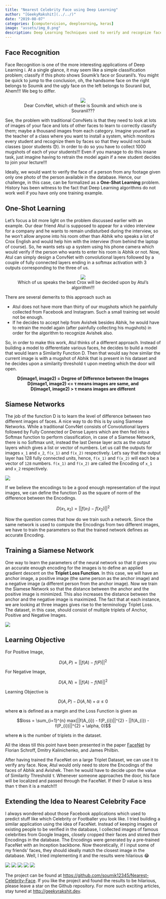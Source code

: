 ```yaml
---
title: "Nearest Celebrity Face using Deep Learning"
author: "[GeekyRakshit](../../)"
date: "2019-08-07"
categories: [computervision, deeplearning, keras]
image: "assets/img_0.png"
description: Deep Learning Techniques used to verify and recognize faces can also be extended to replicate Facebook apps saying which celebrity do you look like
---
```


## Face Recognition

Face Recognition is one of the more interesting applications of Deep Learning i. At a single glance, it may seem like a simple classification problem; classify if this photo shows Soumik’s face or Souranil’s. You might be quick to jump to the conclusion, oh, the handsome face on the right belongs to Soumik and the ugly face on the left belongs to Souranil but, Ahem!!! We beg to differ.

<figure class="image">
    <center>
        <img src="assets/img_1.jpg">
        <figcaption>Dear ConvNet, which of these is Soumik and which one is Souranil???</figcaption>
    </center>
</figure>

See, the problem with traditional ConvNets is that they need to look at lots of images of your face and lots of other faces to learn to correctly classify them; maybe a thousand images from each category. Imagine yourself as the teacher of a class where you want to install a system, which monitors every student and recognize them by faces so that they would not bunk classes (poor students 😓). In order to do so you have to collect 1000 mugshots of each of your students!!! Even if you manage to do this insane task, just imagine having to retrain the model again if a new student decides to join your lecture!!!

Ideally, we would want to verify the face of a person from any footage given only one photo of the person available in the database. Hence, our challenge, in this case, can be formalized as a **One-Shot Learning** problem. History has been witness to the fact that Deep Learning algorithms do not work well if you have only one training example.

## One-Shot Learning

Let’s focus a bit more light on the problem discussed earlier with an example. Our dear friend Atul is supposed to appear for a video interview for a company and he wants to remain undisturbed during the interview, so he won’t allow anyone into his room other than Abhik who speaks a lot of Crox English and would help him with the interview (from behind the laptop of course). So, he wants sets up a system using his phone camera which would verify if the person who wants to enter his room is Abhik or not. Now, Atul can simply design a ConvNet with convolutional layers followed by a couple of fully connected layers ending in a softmax activation with 3 outputs corresponding to the three of us.

<figure class="image">
    <center>
        <img src="assets/img_2.jpg">
        <figcaption>Which of us speaks the best Crox will be decided upon by Atul’s algorithm!!!</figcaption>
    </center>
</figure>

There are several demerits to this approach such as

- Atul does not have more than thirty of our mugshots which he painfully collected from Facebook and Instagram. Such a small training set would not be enough.
- If he decides to accept help from Avishek besides Abhik, he would have to retrain the model again (after painfully collecting his mugshots) in order for the algorithm to recognize Avishek also.

So, in order to make this work, Atul thinks of a different approach. Instead of building a model to differentiate various faces, he decides to build a model that would learn a Similarity Function D. Then that would say how similar the current image is with a mugshot of Abhik that is present in his dataset and he decides upon a similarity threshold τ upon meeting which the door will open.

<center>
<strong>D(image1, image2) = Degree of Difference between the Images</strong><br>
<strong>D(image1, image2) <= τ means images are same, and</strong><br>
<strong>D(image1, image2) > τ means images are different</strong><br>
</center>

## Siamese Networks

The job of the function D is to learn the level of difference between two different images of faces. A nice way to do this is by using Siamese Networks. While a traditional ConvNet consists of Convolutional layers followed by Fully Connected or Dense Layers which are then fed into a Softmax function to perform classification, in case of a Siamese Network, there is no Softmax unit, instead the last Dense layer acts as the output layers which gives a list or vector of numbers. Let us call the outputs for images `x_1` and `x_2`, `f(x_1)` and `f(x_2)` respectively. Let’s say that the output layer has 128 fully connected units, hence, `f(x_1)` and `f(x_2)` will each be a vector of `128` numbers. `f(x_1)` and `f(x_2)` are called the Encoding of `x_1` and `x_2` respectively.

![](assets/img_3.png)

If we believe the encodings to be a good enough representation of the input images, we can define the function D as the square of norm of the difference between the Encodings.

$$D(x_{1}, x_{2}) = ||f(x_{1}) - f(x_{2})||^{2}$$

Now the question comes that how do we train such a network. Since the same network is used to compute the Encodings from two different images, we have to train the parameters so that the trained network defines as accurate Encoding.

## Training a Siamese Network

One way to learn the parameters of the neural network so that it gives you an accurate enough encoding for the images is to define an applied gradient descent on the **Triplet Loss Function**. In this case, we will have an anchor image, a positive image (the same person as the anchor image) and a negative image (a different person from the anchor image). Now we train the Siamese Network so that the distance between the anchor and the positive image is minimized. This also increases the distance between the anchor and the negative image is maximized. The fact that at each instance, we are looking at three images gives rise to the terminology Triplet Loss. The dataset, in this case, should consist of multiple triplets of Anchor, Positive and Negative Images.

![](assets/img_4.jpg)

## Learning Objective

For Positive Image,

$$D(A, P) = ||f(A) - f(P)||^{2}$$

For Negative Image,

$$D(A, N) = ||f(A) - f(N)||^{2}$$

Learning Objective is

$$D(A, P) - D(A, N) + \alpha \leq 0$$

where **α** is defined as a margin and the Loss Function is given as

$$loss = \sum_{i=1}^{n} max(||f(A_{i}) - f(P_{i})||^{2} - ||f(A_{i}) - f(P_{i})||^{2} + \alpha, 0)$$

where **n** is the number of triplets in the dataset.

All the ideas till this point have been presented in the paper [FaceNet](https://arxiv.org/abs/1503.03832) by Florian Schroff, Dmitry Kalinichenko, and James Philbin.

After having trained the FaceNet on a large Triplet Dataset, we can use it to verify any face. Now, Atul would only need to store the Encodings of the faces of Abhik and Avishek. Then he would have to decide upon the value of Similarity Threshold τ. Whenever someone approaches the door, his face will be localized and passed through the FaceNet. If their D value is less than τ then it is a match!!!

## Extending the Idea to Nearest Celebrity Face

I always wondered about those Facebook applications which used to predict stuff like which Celebrity or Footballer you look like. I tried building a similar application using the idea of FaceNet. Instead of keeping images of existing people to be verified in the database, I collected images of famous celebrities from Google Images, closely cropped their faces and stored their Encodings in the database. The Encodings were generated by a pre-trained FaceNet with an Inception backbone. Now theoretically, if I input some of my friends’ faces, they should ideally match the closest image in the database. Well, I tried implementing it and the results were hilarious 😂

![](assets/img_0.png)
![](assets/img_5.png)
![](assets/img_6.png)
![](assets/img_7.png)
![](assets/img_8.png)

The project can be found at [https://github.com/soumik12345/Nearest-Celebrity-Face](https://github.com/soumik12345/Nearest-Celebrity-Face). If you like the project and found the results to be hilarious, please leave a star on the Github repository. For more such exciting articles, stay tuned at [http://geekyrakshit.dev](http://geekyrakshit.dev).